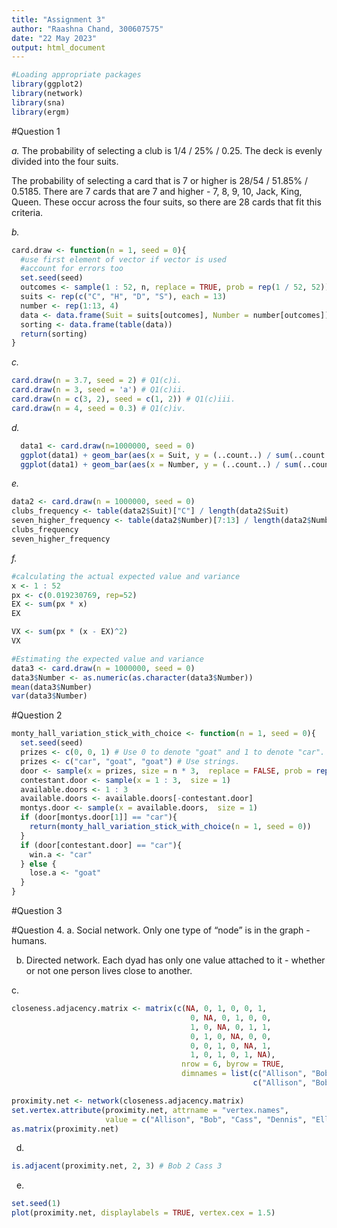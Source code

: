```yaml
---
title: "Assignment 3"
author: "Raashna Chand, 300607575"
date: "22 May 2023"
output: html_document
---
```


```r
#Loading appropriate packages
library(ggplot2)
library(network)
library(sna)
library(ergm)
```
#Question 1

*a.*\n
The probability of selecting a club is 1/4 / 25% / 0.25. The deck is evenly divided into the four suits.\n


The probability of selecting a card that is 7 or higher is 28/54 / 51.85% / 0.5185. There are 7 cards that are 7 and higher - 7, 8, 9, 10, Jack, King, Queen. These occur across the four suits, so there are 28 cards that fit this criteria.\n

*b.*\n
```r
card.draw <- function(n = 1, seed = 0){
  #use first element of vector if vector is used
  #account for errors too
  set.seed(seed)
  outcomes <- sample(1 : 52, n, replace = TRUE, prob = rep(1 / 52, 52))
  suits <- rep(c("C", "H", "D", "S"), each = 13)
  number <- rep(1:13, 4)
  data <- data.frame(Suit = suits[outcomes], Number = number[outcomes])
  sorting <- data.frame(table(data))
  return(sorting)
}
```

*c.*\n
```r
card.draw(n = 3.7, seed = 2) # Q1(c)i.
card.draw(n = 3, seed = 'a') # Q1(c)ii.
card.draw(n = c(3, 2), seed = c(1, 2)) # Q1(c)iii.
card.draw(n = 4, seed = 0.3) # Q1(c)iv.
```

*d.*\n
```r
  data1 <- card.draw(n=1000000, seed = 0)
  ggplot(data1) + geom_bar(aes(x = Suit, y = (..count..) / sum(..count..)))
  ggplot(data1) + geom_bar(aes(x = Number, y = (..count..) / sum(..count..)))
```

*e.*\n
```r
data2 <- card.draw(n = 1000000, seed = 0)
clubs_frequency <- table(data2$Suit)["C"] / length(data2$Suit)
seven_higher_frequency <- table(data2$Number)[7:13] / length(data2$Number)
clubs_frequency
seven_higher_frequency
```

*f.*\n
```r
#calculating the actual expected value and variance
x <- 1 : 52
px <- c(0.019230769, rep=52)
EX <- sum(px * x)
EX

VX <- sum(px * (x - EX)^2)
VX
```
```r
#Estimating the expected value and variance
data3 <- card.draw(n = 1000000, seed = 0)
data3$Number <- as.numeric(as.character(data3$Number))
mean(data3$Number)
var(data3$Number)
```

#Question 2
```r
monty_hall_variation_stick_with_choice <- function(n = 1, seed = 0){
  set.seed(seed)
  prizes <- c(0, 0, 1) # Use 0 to denote "goat" and 1 to denote "car".
  prizes <- c("car", "goat", "goat") # Use strings.
  door <- sample(x = prizes, size = n * 3,  replace = FALSE, prob = rep(1 / 3, times = 3))
  contestant.door <- sample(x = 1 : 3,  size = 1)
  available.doors <- 1 : 3
  available.doors <- available.doors[-contestant.door]
  montys.door <- sample(x = available.doors,  size = 1)
  if (door[montys.door[1]] == "car"){
    return(monty_hall_variation_stick_with_choice(n = 1, seed = 0))
  }
  if (door[contestant.door] == "car"){
    win.a <- "car"
  } else {
    lose.a <- "goat"
  }
}
```

#Question 3



#Question 4.
a. Social network. Only one type of "node" is in the graph - humans.\n

b. Directed network. Each dyad has only one value attached to it - whether or not one person lives close to another.\n

c.\n
```r
closeness.adjacency.matrix <- matrix(c(NA, 0, 1, 0, 0, 1,
                                        0, NA, 0, 1, 0, 0,
                                        1, 0, NA, 0, 1, 1,
                                        0, 1, 0, NA, 0, 0,
                                        0, 0, 1, 0, NA, 1,
                                        1, 0, 1, 0, 1, NA), 
                                      nrow = 6, byrow = TRUE, 
                                      dimnames = list(c("Allison", "Bob", "Cass", "Dennis", "Elliot", "Francis"), 
                                                      c("Allison", "Bob", "Cass", "Dennis", "Elliot", "Francis")))

proximity.net <- network(closeness.adjacency.matrix)
set.vertex.attribute(proximity.net, attrname = "vertex.names", 
                     value = c("Allison", "Bob", "Cass", "Dennis", "Elliot", "Francis"))
as.matrix(proximity.net)
```

d.
```r
is.adjacent(proximity.net, 2, 3) # Bob 2 Cass 3
```

e. 
```r
set.seed(1)
plot(proximity.net, displaylabels = TRUE, vertex.cex = 1.5)
```

